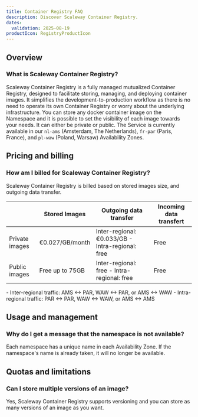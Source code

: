```yaml
---
title: Container Registry FAQ
description: Discover Scaleway Container Registry.
dates:
  validation: 2025-08-19
productIcon: RegistryProductIcon
---
```


## Overview

### What is Scaleway Container Registry?

Scaleway Container Registry is a fully managed mutualized Container Registry, designed to facilitate storing, managing, and deploying container images. It simplifies the development-to-production workflow as there is no need to operate its own Container Registry or worry about the underlying infrastructure.
You can store any docker container image on the Namespace and it is possible to set the visibility of each image towards your needs. It can either be private or public.
The Service is currently available in our `nl-ams` (Amsterdam, The Netherlands), `fr-par` (Paris, France), and `pl-waw` (Poland, Warsaw) Availability Zones.

## Pricing and billing

### How am I billed for Scaleway Container Registry?

Scaleway Container Registry is billed based on stored images size, and outgoing data transfer.

|                | Stored Images   | Outgoing data transfer                           | Incoming data transfert |
|----------------|-----------------|--------------------------------------------------|-------------------------|
| Private images | €0.027/GB/month | Inter-regional: €0.033/GB - Intra-regional: free | Free                    |
| Public images  | Free up to 75GB | Inter-regional: free - Intra-regional: free      | Free                    |

<Message type="note">
- Inter-regional traffic: AMS ↔ PAR, WAW ↔ PAR, or AMS ↔ WAW
- Intra-regional traffic: PAR ↔ PAR, WAW ↔ WAW, or AMS ↔ AMS
</Message>

## Usage and management

### Why do I get a message that the namespace is not available?

Each namespace has a unique name in each Availability Zone. If the namespace's name is already taken, it will no longer be available.

## Quotas and limitations

### Can I store multiple versions of an image?

Yes, Scaleway Container Registry supports versioning and you can store as many versions of an image as you want.